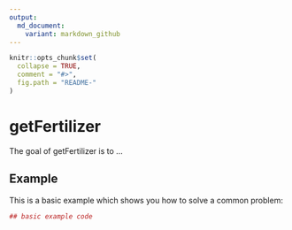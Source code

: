 ```yaml
---
output:
  md_document:
    variant: markdown_github
---
```


<!-- README.md is generated from README.Rmd. Please edit that file -->

```r
knitr::opts_chunk$set(
  collapse = TRUE,
  comment = "#>",
  fig.path = "README-"
)
```

# getFertilizer

The goal of getFertilizer is to ...

## Example

This is a basic example which shows you how to solve a common problem:

```r
## basic example code
```
